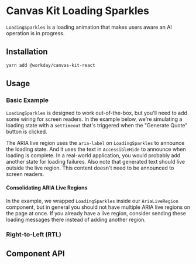 

<Meta title="Preview/Loading Sparkles" component={LoadingSparkles} />

# Canvas Kit Loading Sparkles

`LoadingSparkles` is a loading animation that makes users aware an AI operation is in progress.

## Installation

```sh
yarn add @workday/canvas-kit-react
```

## Usage

### Basic Example

`LoadingSparkles` is designed to work out-of-the-box, but you'll need to add some wiring for screen
readers. In the example below, we're simulating a loading state with a `setTimeout` that's triggered
when the "Generate Quote" button is clicked.

The ARIA live region uses the `aria-label` on `LoadingSparkles` to announce the loading state. And
it uses the text in `AccessibleHide` to announce when loading is complete. In a real-world
application, you would probably add another state for loading failures. Also note that generated
text should live outside the live region. This content doesn't need to be announced to screen
readers.

#### Consolidating ARIA Live Regions

In the example, we wrapped `LoadingSparkles` inside our `AriaLiveRegion` component, but in general
you should not have multiple ARIA live regions on the page at once. If you already have a live
region, consider sending these loading messages there instead of adding another region.

<ExampleCodeBlock code={Basic} />

### Right-to-Left (RTL)

<ExampleCodeBlock code={RTL} />

## Component API

<SymbolDoc name="LoadingSparkles" fileName="/preview-react/" />
